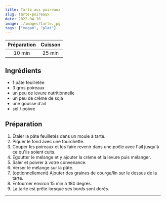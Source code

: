 ```yaml
---
title: Tarte aux poireaux
slug: tarte-poireaux
date: 2022-04-10
image: ./images/tarte.jpg
tags: ["vegan", "plat"]
---
```


| Préparation | Cuisson |
| :-: | :-: |
| 10 min | 25 min |

## Ingrédients

- <ListItem>1 pâte feuilletée</ListItem>
- <ListItem>3 gros poireaux</ListItem>
- <ListItem>un peu de levure nutritionnelle</ListItem>
- <ListItem>un peu de crème de soja</ListItem>
- <ListItem>une gousse d'ail</ListItem>
- <ListItem>sel / poivre</ListItem>

## Préparation

1. Étaler la pâte feuilletés dans un moule à tarte.
2. Piquer le fond avec une fourchette.
3. Couper les poireaux et les faire revenir dans une poêle avec l'ail jusqu'à ce qu'ils soient cuits.
4. Égoutter le mélange et y ajouter la crème et la levure puis mélanger.
5. Saler et poivrer à votre convenance.
6. Verser le mélange sur la pâte.
7. (optionnellement) Ajouter des graines de courge/lin sur le dessus de la tarte.
8. Enfourner environ 15 min à 180 degrés.
9. La tarte est prête lorsque ses bords sont dorés.

---
